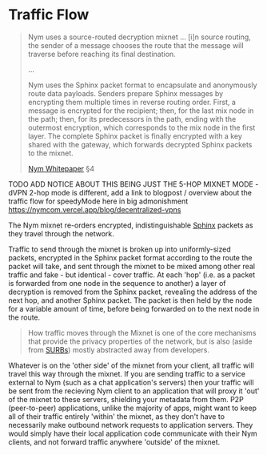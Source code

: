 # Traffic Flow

> Nym uses a source-routed decryption mixnet ... [i]n source routing, the sender of a message chooses the route that the message will traverse before reaching its final destination.
>
> ...
>
> Nym uses the Sphinx packet format to encapsulate and anonymously route data payloads. Senders prepare Sphinx messages by encrypting them multiple times in reverse routing order. First, a message is encrypted for the recipient; then, for the last mix node in the path; then, for its predecessors in the path, ending with the outermost encryption, which corresponds to the mix node in the first layer. The complete Sphinx packet is finally encrypted with a key shared with the gateway, which forwards decrypted Sphinx packets to the mixnet.
>
> [Nym Whitepaper](https://nym.com/nym-whitepaper.pdf) §4

TODO ADD NOTICE ABOUT THIS BEING JUST THE 5-HOP MIXNET MODE - dVPN 2-hop mode is different, add a link to blogpost / overview about the traffic flow for speedyMode here in big admonishment https://nymcom.vercel.app/blog/decentralized-vpns

The Nym mixnet re-orders encrypted, indistinguishable [Sphinx](cryptography/sphinx) packets as they travel through the network.

Traffic to send through the mixnet is broken up into uniformly-sized packets, encrypted in the Sphinx packet format according to the route the packet will take, and sent through the mixnet to be mixed among other real traffic and fake - but identical - cover traffic. At each 'hop' (i.e. as a packet is forwarded from one node in the sequence to another) a layer of decryption is removed from the Sphinx packet, revealing the address of the next hop, and another Sphinx packet. The packet is then held by the node for a variable amount of time, before being forwarded on to the next node in the route.

> How traffic moves through the Mixnet is one of the core mechanisms that provide the privacy properties of the network, but is also (aside from [SURBs](./traffic/anonymous-replies)) mostly abstracted away from developers.

Whatever is on the 'other side' of the mixnet from your client, all traffic will travel this way through the mixnet. If you are sending traffic to a service external to Nym (such as a chat application's servers) then your traffic will be sent from the recieving Nym client to an application that will proxy it 'out' of the mixnet to these servers, shielding your metadata from them. P2P (peer-to-peer) applications, unlike the majority of apps, might want to keep all of their traffic entirely 'within' the mixnet, as they don't have to necessarily make outbound network requests to application servers. They would simply have their local application code communicate with their Nym clients, and not forward traffic anywhere 'outside' of the mixnet.

